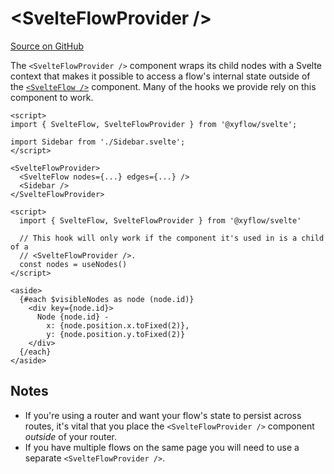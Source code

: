 # &lt;SvelteFlowProvider />

[Source on GitHub](https://github.com/wbkd/react-flow/blob/f919cb152dd5a92ec3b4d7e4568ffe099bc2af39/packages/react/src/components/ReactFlowProvider/index.tsx#L9)

The `<SvelteFlowProvider />` component wraps its child nodes with a Svelte context that
makes it possible to access a flow's internal state outside of the
[`<SvelteFlow />`](/api-reference/SvelteFlow) component. Many of the hooks we
provide rely on this component to work.

```svelte filename="App.svelte"
<script>
import { SvelteFlow, SvelteFlowProvider } from '@xyflow/svelte';

import Sidebar from './Sidebar.svelte';
</script>

<SvelteFlowProvider>
  <SvelteFlow nodes={...} edges={...} />
  <Sidebar />
</SvelteFlowProvider>
```

```svelte filename="Sdebar.svelte"
<script>
  import { SvelteFlow, SvelteFlowProvider } from '@xyflow/svelte'

  // This hook will only work if the component it's used in is a child of a
  // <SvelteFlowProvider />.
  const nodes = useNodes()
</script>

<aside>
  {#each $visibleNodes as node (node.id)}
    <div key={node.id}>
      Node {node.id} -
        x: {node.position.x.toFixed(2)},
        y: {node.position.y.toFixed(2)}
    </div>
  {/each}
</aside>
```

## Notes

- If you're using a router and want your flow's state to persist across routes,
  it's vital that you place the `<SvelteFlowProvider />` component _outside_ of
  your router.
- If you have multiple flows on the same page you will need to use a separate
  `<SvelteFlowProvider />`.
